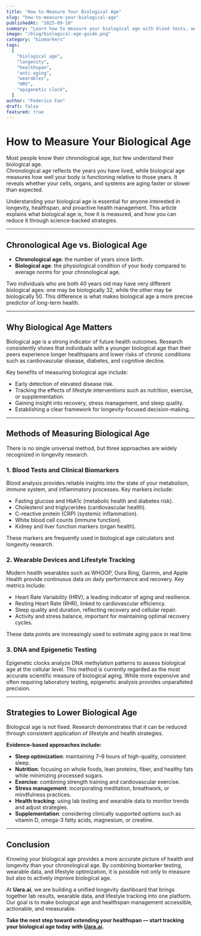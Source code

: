 ```yaml
---
title: "How to Measure Your Biological Age"
slug: "how-to-measure-your-biological-age"
publishedAt: "2025-09-10"
summary: "Learn how to measure your biological age with blood tests, wearables, and DNA testing. Discover why biological age matters for longevity, healthspan, and anti-aging — and how to lower it with proven lifestyle changes."
image: "/blog/biological-age-guide.png"
category: "biomarkers"
tags:
  [
    "biological age",
    "longevity",
    "healthspan",
    "anti-aging",
    "wearables",
    "HRV",
    "epigenetic clock",
  ]
author: "Federico Fan"
draft: false
featured: true
---
```


# How to Measure Your Biological Age

Most people know their chronological age, but few understand their biological age.  
Chronological age reflects the years you have lived, while biological age measures how well your body is functioning relative to those years. It reveals whether your cells, organs, and systems are aging faster or slower than expected.

Understanding your biological age is essential for anyone interested in longevity, healthspan, and proactive health management. This article explains what biological age is, how it is measured, and how you can reduce it through science-backed strategies.

---

## Chronological Age vs. Biological Age

- **Chronological age**: the number of years since birth.
- **Biological age**: the physiological condition of your body compared to average norms for your chronological age.

Two individuals who are both 40 years old may have very different biological ages: one may be biologically 32, while the other may be biologically 50. This difference is what makes biological age a more precise predictor of long-term health.

---

## Why Biological Age Matters

Biological age is a strong indicator of future health outcomes. Research consistently shows that individuals with a younger biological age than their peers experience longer healthspans and lower risks of chronic conditions such as cardiovascular disease, diabetes, and cognitive decline.

Key benefits of measuring biological age include:

- Early detection of elevated disease risk.
- Tracking the effects of lifestyle interventions such as nutrition, exercise, or supplementation.
- Gaining insight into recovery, stress management, and sleep quality.
- Establishing a clear framework for longevity-focused decision-making.

---

## Methods of Measuring Biological Age

There is no single universal method, but three approaches are widely recognized in longevity research.

### 1. Blood Tests and Clinical Biomarkers

Blood analysis provides reliable insights into the state of your metabolism, immune system, and inflammatory processes. Key markers include:

- Fasting glucose and HbA1c (metabolic health and diabetes risk).
- Cholesterol and triglycerides (cardiovascular health).
- C-reactive protein (CRP) (systemic inflammation).
- White blood cell counts (immune function).
- Kidney and liver function markers (organ health).

These markers are frequently used in biological age calculators and longevity research.

### 2. Wearable Devices and Lifestyle Tracking

Modern health wearables such as WHOOP, Oura Ring, Garmin, and Apple Health provide continuous data on daily performance and recovery. Key metrics include:

- Heart Rate Variability (HRV), a leading indicator of aging and resilience.
- Resting Heart Rate (RHR), linked to cardiovascular efficiency.
- Sleep quality and duration, reflecting recovery and cellular repair.
- Activity and stress balance, important for maintaining optimal recovery cycles.

These data points are increasingly used to estimate aging pace in real time.

### 3. DNA and Epigenetic Testing

Epigenetic clocks analyze DNA methylation patterns to assess biological age at the cellular level. This method is currently regarded as the most accurate scientific measure of biological aging. While more expensive and often requiring laboratory testing, epigenetic analysis provides unparalleled precision.

---

## Strategies to Lower Biological Age

Biological age is not fixed. Research demonstrates that it can be reduced through consistent application of lifestyle and health strategies.

**Evidence-based approaches include:**

- **Sleep optimization**: maintaining 7–9 hours of high-quality, consistent sleep.
- **Nutrition**: focusing on whole foods, lean proteins, fiber, and healthy fats while minimizing processed sugars.
- **Exercise**: combining strength training and cardiovascular exercise.
- **Stress management**: incorporating meditation, breathwork, or mindfulness practices.
- **Health tracking**: using lab testing and wearable data to monitor trends and adjust strategies.
- **Supplementation**: considering clinically supported options such as vitamin D, omega-3 fatty acids, magnesium, or creatine.

---

## Conclusion

Knowing your biological age provides a more accurate picture of health and longevity than your chronological age. By combining biomarker testing, wearable data, and lifestyle optimization, it is possible not only to measure but also to actively improve biological age.

At **Uara.ai**, we are building a unified longevity dashboard that brings together lab results, wearable data, and lifestyle tracking into one platform. Our goal is to make biological age and healthspan management accessible, actionable, and measurable.

**Take the next step toward extending your healthspan — start tracking your biological age today with [Uara.ai](https://uara.ai).**
